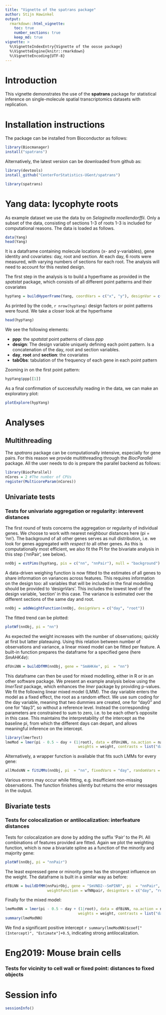 ```yaml
---
title: "Vignette of the spatrans package"
author: Stijn Hawinkel
output: 
  rmarkdown::html_vignette:
    toc: true
    number_sections: true
    keep_md: true
vignette: >
  %\VignetteIndexEntry{Vignette of the oosse package}
  %\VignetteEngine{knitr::rmarkdown}
  %\VignetteEncoding{UTF-8}
---
```


# Introduction

This vignette demonstrates the use of the __spatrans__ package for statistical inference on single-molecule spatial transcriptomics datasets with replication.

\setcounter{tocdepth}{5}
\tableofcontents

# Installation instructions

The package can be installed from Bioconductor as follows:

```r
library(Biocmanager)
install("spatrans")
```

Alternatively, the latest version can be downloaded from github as:

```r
library(devtools)
install_github("CenterForStatistics-UGent/spatrans")
```

```r
library(spatrans)
```

# Yang data: lycophyte roots

As example dataset we use the data by \textcite{Yang2023} on _Selaginella moellendorffii_. Only a subset of the data, consisting of sections 1-3 of roots 1-3 is included for computational reasons. The data is loaded as follows.

```r
data(Yang)
head(Yang)
```

It is a dataframe containing molecule locations (x- and y-variables), gene identity and covariates: day, root and section. At each day, 6 roots were measured, with varying numbers of sections for each root. The analysis will need to account for this nested design.

The first step in the analysis is to build a hyperframe as provided in the _spatstat_ package, which consists of all different point patterns and their covariates

```r
hypYang = buildHyperFrame(Yang, coordVars = c("x", "y"), designVar = c("day", "root", "section"))
```

As printed by the code, `r nrow(hypYang)` design factors or point patterns were found. We take a closer look at the hyperframe

```r
head(hypYang)
```

We see the following elements:

 - __ppp__: the _spatstat_ point patterns of class _ppp_
 - __design__: The design variable uniquely defining each point pattern. Is a concatenation of the day, root and section variables.
 - __day__, __root__ and __section__: the covariates
 - __tabObs__: tabulation of the frequency of each gene in each point pattern
 
 Zooming in on the first point pattern:
 
```r
hypYang$ppp[[1]]
```

As a final confirmation of successfully reading in the data, we can make an exploratory plot:

```r
plotExplore(hypYang)
```

# Analyses

## Multithreading

The _spatrans_ package can be computationally intensive, especially for gene pairs. For this reason we provide multithreading through the _BiocParallel_ package. All the user needs to do is prepare the parallel backend as follows:

```r
library(BiocParallel)
nCores = 2 #The number of CPUs
register(MulticoreParam(nCores))
```

## Univariate tests

### Tests for univariate aggregation or regularity: interevent distances

The first round of tests concerns the aggregation or regularity of individual genes. We choose to work with nearest neighbour distances here (pi = 'nn'). The background of all other genes serves as null distribution, i.e. we look for genes aggregated _with respect to_ all other genes. As this is computationally most efficient, we also fit the PI for the bivariate analysis in this step ('nnPair', see below).

```r
nnObj = estPims(hypYang, pis = c("nn", "nnPair"), null = "background")
```

A data-driven weighing function is now fitted to the estimates of all genes to share information on variances across features. This requires information on the design too: all variables that will be included in the final modelling should be provided to 'designVars'. This includes the lowest level of the design variable, 'section' in this case. The variance is estimated over the different sections of the same day and root.

```r
nnObj = addWeightFunction(nnObj, designVars = c("day", "root"))
```

The fitted trend can be plotted:

```r
plotWf(nnObj, pi = "nn")
```

As expected the weight increases with the number of observations; quickly at first but latter plateauing. Using this relation between number of observations and variance, a linear mixed model can be fitted per feature. A built-in function prepares the dataframe for a specified gene (here _SmAHK4e_):

```r
dfUniNN = buildDfMM(nnObj, gene = "SmAHK4e", pi  = "nn")
```

This dataframe can then be used for mixed modelling, either in R or in an other software package. We present an example analysis below using the _lmerTest_ package, which enhances the _lmer_ package by providing p-values. We fit the following linear mixed model (LMM). The day variable enters the model as a fixed effect, the root as a random effect. We use sum coding for the day variable, meaning that two dummies are created, one for "day0" and one for "day3", so without a reference level. Instead the corresponding parameters are constrained to sum to zero, i.e. to be each other's opposite in this case. This maintains the interpretability of the intercept as the baseline pi, from which the different days can depart, and allows meaningful inference on the intercept.

```r
library(lmerTest)
lmeMod = lmer(pi - 0.5 ~ day + (1|root), data = dfUniNN, na.action = na.omit, 
                                 weights = weight, contrasts = list("day" = "contr.sum"))
```

Alternatively, a wrapper function is available that fits such LMMs for every gene:

```r
allModsNN = fitLMMs(nnObj, pi  = "nn", fixedVars = "day", randomVars = "root")
```

Various errors may occur while fitting, e.g. insufficient non-missing observations. The function finishes silently but returns the error messages in the output. 

## Bivariate tests

### Tests for colocalization or antilocalization: interfeature distances

Tests for colocalization are done by adding the suffix 'Pair' to the PI. All combinations of features provided are fitted. 
Again we plot the weighting function, which is now a bivariate spline as a function of the minority and majority gene:

```r
plotWf(nnObj, pi = "nnPair")
```

The least expressed gene or minority gene has the strongest influence on the weight. The dataframe is built in a similar way as before:

```r
dfBiNN = buildDfMM(nnPairObj, gene = "SmVND2--SmPINR", pi  = "nnPair", hypFrame = hypYang, 
                   weightFunction = wfNNpair, designVars = c("day", "root"))
```

Finally for the mixed model:

```r
lmeModNN = lmer(pi - 0.5 ~ day + (1|root), data = dfBiNN, na.action = na.omit, 
                                 weights = weight, contrasts = list("day" = "contr.sum"))
summary(lmeModNN)
```

We find a significant positive intercept `r summary(lmeModNN)$coef["(Intercept)", "Estimate"]+0.5`, indicating strong antilocalization.

# Eng2019: Mouse brain cells

### Tests for vicinity to cell wall or fixed point: distances to fixed objects
 
# Session info

```r
sessionInfo()
```


